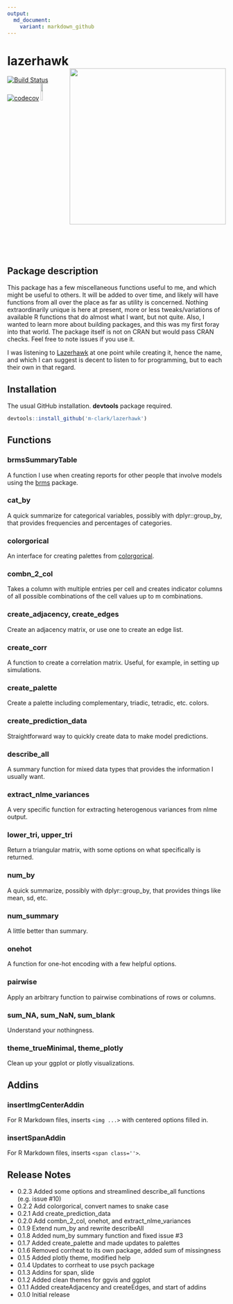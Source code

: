 ```yaml
---
output:
  md_document:
    variant: markdown_github
---
```


# lazerhawk <img src="man/img/lh_hex.png" align="right" width = 360/>

[![Build Status](https://travis-ci.org/m-clark/lazerhawk.svg?branch=master)](https://travis-ci.org/m-clark/lazerhawk)
[![codecov](https://codecov.io/gh/m-clark/lazerhawk/branch/master/graph/badge.svg)](https://codecov.io/gh/m-clark/lazerhawk)
<a href="https://github.com/m-clark/lazerhawk" alt="Miscellaneous Shenanigans">
        <img src="https://img.shields.io/badge/miscellaneous_shenanigans-constant-ff5500.svg?colorA=00aaff&longCache=true&style=for-the-badge"  width=10%/></a>
        
<!-- [](https://img.shields.io/badge/misc_shenanigans-constant-ff5500.svg) -->
<!-- https://github.com/badges/shields -->
<!-- <img src="man/img/lh_hex.png" style="display:block; margin: 0 auto;" width='50%'> -->


## Package description

This package has a few miscellaneous functions useful to me, and which might be useful to others. It will be added to over time, and likely will have functions from all over the place as far as utility is concerned.  Nothing extraordinarily unique is here at present, more or less tweaks/variations of available R functions that do almost what I want, but not quite.  Also, I wanted to learn more about building packages, and this was my first foray into that world.  The package itself is not on CRAN but would pass CRAN checks.  Feel free to note issues if you use it.

I was listening to [Lazerhawk](http://lazerhawk.bandcamp.com/album/redline) at one point while creating it, hence the name, and which I can suggest is decent to listen to for programming, but to each their own in that regard.

## Installation

The usual GitHub installation. **devtools** package required.

```r
devtools::install_github('m-clark/lazerhawk')
```

## Functions

### brmsSummaryTable
A function I use when creating reports for other people that involve models using the [brms](https://github.com/paul-buerkner/brms) package.

### cat_by
A quick summarize for categorical variables, possibly with dplyr::group_by, that provides frequencies and percentages of categories.

### colorgorical
An interface for creating palettes from [colorgorical](http://vrl.cs.brown.edu/color/).

### combn_2_col
Takes a column with multiple entries per cell and creates indicator columns of all possible combinations of the cell values up to m combinations.

### create_adjacency, create_edges
Create an adjacency matrix, or use one to create an edge list.

### create_corr
A function to create a correlation matrix. Useful, for example, in setting up simulations.

### create_palette
Create a palette including complementary, triadic, tetradic, etc. colors.

### create_prediction_data
Straightforward way to quickly create data to make model predictions.

### describe_all
A summary function for mixed data types that provides the information I usually want.

### extract_nlme_variances
A very specific function for extracting heterogenous variances from nlme output.

### lower_tri, upper_tri
Return a triangular matrix, with some options on what specifically is returned.

### num_by
A quick summarize, possibly with dplyr::group_by, that provides things like mean, sd, etc.

### num_summary
A little better than summary.

### onehot
A function for one-hot encoding with a few helpful options.

### pairwise
Apply an arbitrary function to pairwise combinations of rows or columns.

### sum_NA, sum_NaN, sum_blank
Understand your nothingness.

### theme_trueMinimal, theme_plotly
Clean up your ggplot or plotly visualizations.



## Addins

### insertImgCenterAddin 
For R Markdown files, inserts `<img ...>` with centered options filled in.

### insertSpanAddin 
For R Markdown files, inserts `<span class=''>`.


## Release Notes

- 0.2.3 Added some options and streamlined describe_all functions (e.g. issue #10)
- 0.2.2 Add colorgorical, convert names to snake case
- 0.2.1 Add create_prediction_data
- 0.2.0 Add combn_2_col, onehot, and extract_nlme_variances
- 0.1.9 Extend num_by and rewrite describeAll
- 0.1.8 Added num_by summary function and fixed issue #3
- 0.1.7 Added create_palette and made updates to palettes
- 0.1.6 Removed corrheat to its own package, added sum of missingness
- 0.1.5 Added plotly theme, modified help
- 0.1.4 Updates to corrheat to use psych package
- 0.1.3 Addins for span, slide
- 0.1.2 Added clean themes for ggvis and ggplot
- 0.1.1 Added createAdjacency and createEdges, and start of addins
- 0.1.0 Initial release


